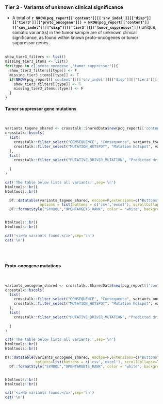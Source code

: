 
### Tier 3 - Variants of unknown clinical significance {.tabset}

- A total of __`r NROW(pcg_report[['content']][['snv_indel']][["disp"]][['tier3']][['proto_oncogene']]) + NROW(pcg_report[['content']][['snv_indel']][["disp"]][['tier3']][['tumor_suppressor']])`__ unique, somatic variant(s) in the tumor sample are of unknown clinical significance, as found within known proto-oncogenes or tumor suppressor genes.
<br><br>


```r

show_tier3_filters <- list()
missing_tier3_items <- list()
for(type in c('proto_oncogene','tumor_suppressor')){
  show_tier3_filters[[type]] <- F
  missing_tier3_items[[type]] <- T
  if(NROW(pcg_report[['content']][['snv_indel']][["disp"]][['tier3']][[type]]) > 0){
    show_tier3_filters[[type]] <- T
    missing_tier3_items[[type]] <- F
  }
}

```


#### Tumor suppressor gene mutations

<br>

```r

variants_tsgene_shared <- crosstalk::SharedData$new(pcg_report[['content']][['snv_indel']][["disp"]][['tier3']][['tumor_suppressor']])
crosstalk::bscols(
  list(
    crosstalk::filter_select("CONSEQUENCE", "Consequence", variants_tsgene_shared, ~CONSEQUENCE),
    crosstalk::filter_select("MUTATION_HOTSPOT", "Mutation hotspot", variants_tsgene_shared, ~MUTATION_HOTSPOT)
  ),
  list(
    crosstalk::filter_select("PUTATIVE_DRIVER_MUTATION", "Predicted driver mutation", variants_tsgene_shared, ~PUTATIVE_DRIVER_MUTATION)
    
  )
)

cat('The table below lists all variants:',sep='\n')
htmltools::br()
htmltools::br()

  DT::datatable(variants_tsgene_shared, escape=F,extensions=c("Buttons","Responsive"), 
                options = list(buttons = c('csv','excel'), scrollCollapse = T, dom = 'Bfrtip')) %>%
  DT::formatStyle("SYMBOL","OPENTARGETS_RANK", color = "white", backgroundColor = DT::styleInterval(pcg_report[['content']][['report_display_config']][['opentargets_rank']][['breaks']], pcg_report[['content']][['report_display_config']][['opentargets_rank']][['colors']]))


htmltools::br()
htmltools::br()

```

```r
cat('<i>No variants found.</i>',sep='\n')
cat('\n')
```

<br><br>

#### Proto-oncogene mutations

<br>

```r

variants_oncogene_shared <- crosstalk::SharedData$new(pcg_report[['content']][['snv_indel']][["disp"]][['tier3']][['proto_oncogene']])
crosstalk::bscols(
  list(
    crosstalk::filter_select("CONSEQUENCE", "Consequence", variants_oncogene_shared, ~CONSEQUENCE),
    crosstalk::filter_select("MUTATION_HOTSPOT", "Mutation hotspot", variants_oncogene_shared, ~MUTATION_HOTSPOT)
  ),
  list(
    crosstalk::filter_select("PUTATIVE_DRIVER_MUTATION", "Predicted driver mutation", variants_oncogene_shared, ~PUTATIVE_DRIVER_MUTATION)
    
  )
)

cat('The table below lists all variants:',sep='\n')
htmltools::br()
htmltools::br()

DT::datatable(variants_oncogene_shared, escape=F,extensions=c("Buttons","Responsive"),
              options=list(buttons = c('csv','excel'), scrollCollapse=T, dom = 'Bfrtip')) %>%
  DT::formatStyle("SYMBOL","OPENTARGETS_RANK", color = "white", backgroundColor = DT::styleInterval(pcg_report[['content']][['report_display_config']][['opentargets_rank']][['breaks']], pcg_report[['content']][['report_display_config']][['opentargets_rank']][['colors']]))


htmltools::br()
htmltools::br()

```

```r
cat('<i>No variants found.</i>',sep='\n')
cat('\n')
```

<br><br>
